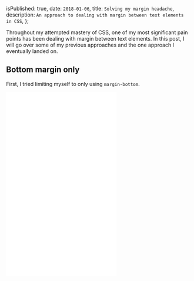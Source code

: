 
  isPublished: true,
  date: `2018-01-06`,
  title: `Solving my margin headache`,
  description: `An approach to dealing with margin between text elements in CSS`,
};


Throughout my attempted mastery of CSS, one of my most significant pain points has been dealing with margin between text elements. In this post, I will go over some of my previous approaches and the one approach I eventually landed on.

## Bottom margin only

First, I tried limiting myself to only using `margin-bottom`.

<iframe
  allowFullScreen={true}
  allowtransparency="true"
  className="w-full mb-6 outline-none"
  frameBorder="no"
  height="500"
  scrolling="no"
  src="//codepen.io/taylorbryant/embed/ppdOZN/?height=500&default-tab=css,result&embed-version=3&editable=true"
  title="A simple demo showing an example of using only the margin-bottom CSS property to create space between typography elements"
/>

While this doesn't look awful, it introduces a couple of issues:

- The last paragraph in a section has an additional bottom margin.
- If you're like me and prefer more space between the last paragraph of a section and the next heading, you're out of luck.

## :first-child & :last-child selectors

Second, I tried modifying my code to account for any edge cases using `:first-child` and `:last-child` selectors.

<iframe
  allowFullScreen={true}
  allowtransparency="true"
  className="w-full mb-6 outline-none"
  frameBorder="no"
  height="500"
  scrolling="no"
  src="//codepen.io/taylorbryant/embed/YYEeMW/?height=500&default-tab=css,result&embed-version=3&editable=true"
  title="A simple demo showing an example of using the margin-bottom CSS property with the :first-child and :last-child pseudo-selectors to create space between typography elements"
/>

This solves the issues introduced with the last approach. However, I can't help but get code smells, because:

1. `margin-top` is declared twice on heading elements
2. `margin-bottom` is declared twice on the paragraph element

## :not(:first-child) & :not(:last-child) selectors

By combining the `:not` selector with `:first-child` and `:last-child`, I was able to get rid of the excess code and land on my best approach yet.

<iframe
  allowFullScreen={true}
  allowtransparency="true"
  className="w-full mb-6 outline-none"
  frameBorder="no"
  height="500"
  scrolling="no"
  src="//codepen.io/taylorbryant/embed/dJZqjg/?height=500&default-tab=css,result&embed-version=3&editable=true"
  title="A simple demo showing an example of using the margin-bottom CSS property with the :first-child, :last-child, and :not pseudo-selectors to create space between typography elements"
/>

## Takeaway

If you ever find yourself writing more CSS just to undo previous rules, it’s probably worth giving `:not` a shot. After my _margin epiphany_, I see myself applying this same concept to other aspects of my CSS every day.
